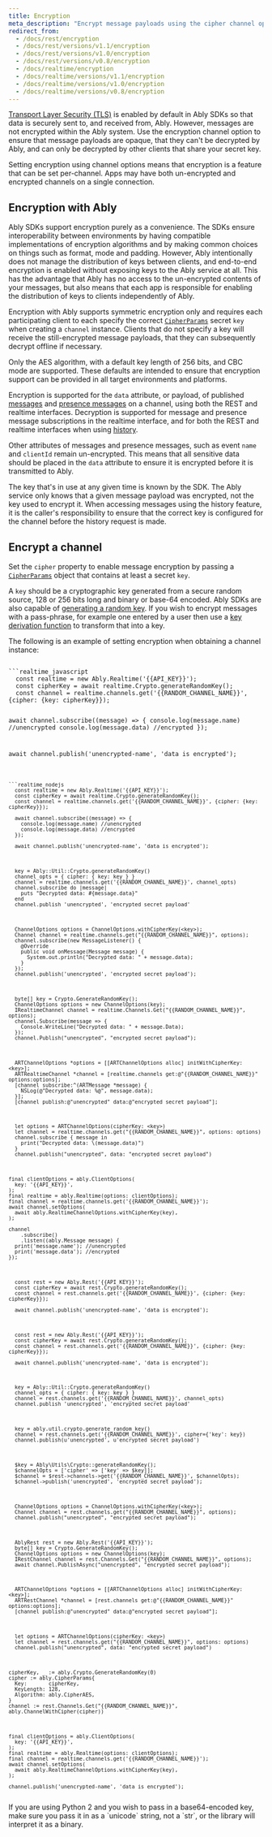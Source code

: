```yaml
---
title: Encryption
meta_description: "Encrypt message payloads using the cipher channel option."
redirect_from:
  - /docs/rest/encryption
  - /docs/rest/versions/v1.1/encryption
  - /docs/rest/versions/v1.0/encryption
  - /docs/rest/versions/v0.8/encryption
  - /docs/realtime/encryption
  - /docs/realtime/versions/v1.1/encryption
  - /docs/realtime/versions/v1.0/encryption
  - /docs/realtime/versions/v0.8/encryption
---
```


[Transport Layer Security (TLS)](https://en.wikipedia.org/wiki/Transport_Layer_Security) is enabled by default in Ably SDKs so that data is securely sent to, and received from, Ably. However, messages are not encrypted within the Ably system. Use the encryption channel option to ensure that message payloads are opaque, that they can't be decrypted by Ably, and can only be decrypted by other clients that share your secret key.

Setting encryption using channel options means that encryption is a feature that can be set per-channel. Apps may have both un-encrypted and encrypted channels on a single connection.

## Encryption with Ably <a id="with-ably"/>

Ably SDKs support encryption purely as a convenience. The SDKs ensure interoperability between environments by having compatible implementations of encryption algorithms and by making common choices on things such as format, mode and padding. However, Ably intentionally does not manage the distribution of keys between clients, and end-to-end encryption is enabled without exposing keys to the Ably service at all. This has the advantage that Ably has no access to the un-encrypted contents of your messages, but also means that each app is responsible for enabling the distribution of keys to clients independently of Ably.

Encryption with Ably supports symmetric encryption only and requires each participating client to each specify the correct [`CipherParams`](/docs/api/realtime-sdk/encryption#cipher-params) secret `key` when creating a `channel` instance. Clients that do not specify a key will receive the still-encrypted message payloads, that they can subsequently decrypt offline if necessary.

Only the AES algorithm, with a default key length of 256 bits, and CBC mode are supported. These defaults are intended to ensure that encryption support can be provided in all target environments and platforms.

Encryption is supported for the `data` attribute, or payload, of published [messages](/docs/channels/messages) and [presence messages](/docs/presence-occupancy/presence) on a channel, using both the REST and realtime interfaces. Decryption is supported for message and presence message subscriptions in the realtime interface, and for both the REST and realtime interfaces when using [history](/docs/storage-history/history).

Other attributes of messages and presence messages, such as event `name` and `clientId` remain un-encrypted. This means that all sensitive data should be placed in the `data` attribute to ensure it is encrypted before it is transmitted to Ably.

The key that's in use at any given time is known by the SDK. The Ably service only knows that a given message payload was encrypted, not the key used to encrypt it. When accessing messages using the history feature, it is the caller's responsibility to ensure that the correct key is configured for the channel before the history request is made.

## Encrypt a channel <a id="encrypt"/>

Set the `cipher` property to enable message encryption by passing a [`CipherParams`](/docs/api/realtime-sdk/encryption#cipher-params) object that contains at least a secret `key`.

A `key` should be a cryptographic key generated from a secure random source, 128 or 256 bits long and binary or base-64 encoded. Ably SDKs are also capable of [generating a random key](/docs/api/realtime-sdk/encryption#generate-random-key). If you wish to encrypt messages with a pass-phrase, for example one entered by a user then use a [key derivation function](https://en.wikipedia.org/wiki/Key_derivation_function) to transform that into a key.

The following is an example of setting encryption when obtaining a channel instance:

<Code>
```realtime_javascript
  const realtime = new Ably.Realtime('{{API_KEY}}');
  const cipherKey = await realtime.Crypto.generateRandomKey();
  const channel = realtime.channels.get('{{RANDOM_CHANNEL_NAME}}', {cipher: {key: cipherKey}});

  await channel.subscribe((message) => {
    console.log(message.name) //unencrypted
    console.log(message.data) //encrypted
  });

  await channel.publish('unencrypted-name', 'data is encrypted');
```

```realtime_nodejs
  const realtime = new Ably.Realtime('{{API_KEY}}');
  const cipherKey = await realtime.Crypto.generateRandomKey();
  const channel = realtime.channels.get('{{RANDOM_CHANNEL_NAME}}', {cipher: {key: cipherKey}});

  await channel.subscribe((message) => {
    console.log(message.name) //unencrypted
    console.log(message.data) //encrypted
  });

  await channel.publish('unencrypted-name', 'data is encrypted');
```

```realtime_ruby
  key = Ably::Util::Crypto.generateRandomKey()
  channel_opts = { cipher: { key: key } }
  channel = realtime.channels.get('{{RANDOM_CHANNEL_NAME}}', channel_opts)
  channel.subscribe do |message|
    puts "Decrypted data: #{message.data}"
  end
  channel.publish 'unencrypted', 'encrypted secret payload'
```

```realtime_java
  ChannelOptions options = ChannelOptions.withCipherKey(<key>);
  Channel channel = realtime.channels.get("{{RANDOM_CHANNEL_NAME}}", options);
  channel.subscribe(new MessageListener() {
    @Override
    public void onMessage(Message message) {
      System.out.println("Decrypted data: " + message.data);
    }
  });
  channel.publish('unencrypted', 'encrypted secret payload');
```

```realtime_csharp
  byte[] key = Crypto.GenerateRandomKey();
  ChannelOptions options = new ChannelOptions(key);
  IRealtimeChannel channel = realtime.Channels.Get("{{RANDOM_CHANNEL_NAME}}", options);
  channel.Subscribe(message => {
    Console.WriteLine("Decrypted data: " + message.Data);
  });
  channel.Publish("unencrypted", "encrypted secret payload");
```

```realtime_objc
  ARTChannelOptions *options = [[ARTChannelOptions alloc] initWithCipherKey:<key>];
  ARTRealtimeChannel *channel = [realtime.channels get:@"{{RANDOM_CHANNEL_NAME}}" options:options];
  [channel subscribe:^(ARTMessage *message) {
    NSLog(@"Decrypted data: %@", message.data);
  }];
  [channel publish:@"unencrypted" data:@"encrypted secret payload"];
```

```realtime_swift
  let options = ARTChannelOptions(cipherKey: <key>)
  let channel = realtime.channels.get("{{RANDOM_CHANNEL_NAME}}", options: options)
  channel.subscribe { message in
    print("Decrypted data: \(message.data)")
  }
  channel.publish("unencrypted", data: "encrypted secret payload")
```

```realtime_flutter
final clientOptions = ably.ClientOptions(
  key: '{{API_KEY}}',
);
final realtime = ably.Realtime(options: clientOptions);
final channel = realtime.channels.get('{{RANDOM_CHANNEL_NAME}}');
await channel.setOptions(
  await ably.RealtimeChannelOptions.withCipherKey(key),
);

channel
    .subscribe()
    .listen((ably.Message message) {
  print('message.name'); //unencrypted
  print('message.data'); //encrypted
});
```

```rest_javascript
  const rest = new Ably.Rest('{{API_KEY}}');
  const cipherKey = await rest.Crypto.generateRandomKey();
  const channel = rest.channels.get('{{RANDOM_CHANNEL_NAME}}', {cipher: {key: cipherKey}});

  await channel.publish('unencrypted-name', 'data is encrypted');
```

```rest_nodejs
  const rest = new Ably.Rest('{{API_KEY}}');
  const cipherKey = await rest.Crypto.generateRandomKey();
  const channel = rest.channels.get('{{RANDOM_CHANNEL_NAME}}', {cipher: {key: cipherKey}});

  await channel.publish('unencrypted-name', 'data is encrypted');
```

```rest_ruby
  key = Ably::Util::Crypto.generateRandomKey()
  channel_opts = { cipher: { key: key } }
  channel = rest.channels.get('{{RANDOM_CHANNEL_NAME}}', channel_opts)
  channel.publish 'unencrypted', 'encrypted secret payload'
```

```rest_python
  key = ably.util.crypto.generate_random_key()
  channel = rest.channels.get('{{RANDOM_CHANNEL_NAME}}', cipher={'key': key})
  channel.publish(u'unencrypted', u'encrypted secret payload')
```

```rest_php
  $key = Ably\Utils\Crypto::generateRandomKey();
  $channelOpts = ['cipher' => ['key' => $key]];
  $channel = $rest->channels->get('{{RANDOM_CHANNEL_NAME}}', $channelOpts);
  $channel->publish('unencrypted', 'encrypted secret payload');
```

```rest_java
  ChannelOptions options = ChannelOptions.withCipherKey(<key>);
  Channel channel = rest.channels.get("{{RANDOM_CHANNEL_NAME}}", options);
  channel.publish("unencrypted", "encrypted secret payload");
```

```rest_csharp
  AblyRest rest = new Ably.Rest('{{API_KEY}}');
  byte[] key = Crypto.GenerateRandomKey();
  ChannelOptions options = new ChannelOptions(key);
  IRestChannel channel = rest.Channels.Get("{{RANDOM_CHANNEL_NAME}}", options);
  await channel.PublishAsync("unencrypted", "encrypted secret payload");
```

```rest_objc
  ARTChannelOptions *options = [[ARTChannelOptions alloc] initWithCipherKey:<key>];
  ARTRestChannel *channel = [rest.channels get:@"{{RANDOM_CHANNEL_NAME}}" options:options];
  [channel publish:@"unencrypted" data:@"encrypted secret payload"];
```

```rest_swift
  let options = ARTChannelOptions(cipherKey: <key>)
  let channel = rest.channels.get("{{RANDOM_CHANNEL_NAME}}", options: options)
  channel.publish("unencrypted", data: "encrypted secret payload")
```

```rest_go
cipherKey, _ := ably.Crypto.GenerateRandomKey(0)
cipher := ably.CipherParams{
  Key:       cipherKey,
  KeyLength: 128,
  Algorithm: ably.CipherAES,
}
channel := rest.Channels.Get("{{RANDOM_CHANNEL_NAME}}", ably.ChannelWithCipher(cipher))
```

```rest_flutter
final clientOptions = ably.ClientOptions(
  key: '{{API_KEY}}',
);
final realtime = ably.Realtime(options: clientOptions);
final channel = realtime.channels.get('{{RANDOM_CHANNEL_NAME}}');
await channel.setOptions(
  await ably.RealtimeChannelOptions.withCipherKey(key),
);

channel.publish('unencrypted-name', 'data is encrypted');
```
</Code>

<If lang="python">
If you are using Python 2 and you wish to pass in a base64-encoded key, make sure you pass it in as a `unicode` string, not a `str`, or the library will interpret it as a binary.
</If>
